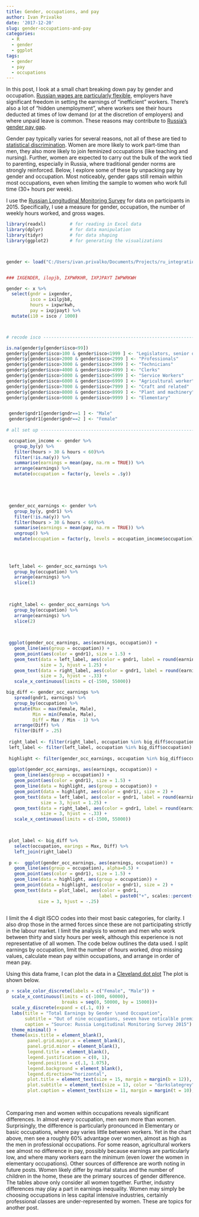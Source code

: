 ```yaml
---
title: Gender, occupations, and pay
author: Ivan Privalko
date: '2017-12-20'
slug: gender-occupations-and-pay
categories:
  - R
  - gender
  - ggplot
tags:
  - gender
  - pay
  - occupations
---
```


In this post, I look at a small chart breaking down pay by gender and occupation. [Russian wages are particularly flexible](http://www.russia-direct.org/analysis/curious-case-russian-labor-market), employers have significant freedom in setting the earnings of “inefficient” workers. There’s also a lot of “hidden unemployment”, where workers see their hours deducted at times of low demand (or at the discretion of employers) and where unpaid leave is common. These reasons may contribute to [Russia’s gender pay gap](https://themoscowtimes.com/articles/russian-women-struggle-with-gender-pay-gap-ilo-report-shows-42010).

Gender pay typically varies for several reasons, not all of these are tied to [statistical discrimination](https://www.thoughtco.com/the-economics-of-discrimination-1147202). Women are more likely to work part-time than men, they also more likely to join feminized occupations (like teaching and nursing). Further, women are expected to carry out the bulk of the work tied to parenting, especially in Russia, where traditional gender norms are strongly reinforced. Below, I explore some of these by unpacking pay by gender and occupation. Most noticeably, gender gaps still remain within most occupations, even when limiting the sample to women who work full time (30+ hours per week).

I use the [Russian Longitudinal Monitoring Survey](http://www.cpc.unc.edu/projects/rlms-hse) for data on participants in 2015. Specifically, I use a measure for gender, occupation, the number of weekly hours worked, and gross wages.


```r

library(readxl)         # for reading in Excel data
library(dplyr)          # for data manipulation
library(tidyr)          # for data shaping
library(ggplot2)        # for generating the visualizations



gender <- load("C:/Users/ivan.privalko/Documents/Projects/ru_integration/integration project/Data/adult2015x.RData")


### IXGENDER, ilopjb, IXPWRKHR, IXPJPAYT IWPWRKWH

gender <- x %>%
  select(gndr = ixgender,
         isco = ixilpjb8,
         hours = ixpwrkwh, 
         pay = ixpjpayt) %>%
  mutate(i10 = isco / 1000)



# recode isco -------------------------------------------------------------------

is.na(gender$y[gender$isco<99])
gender$y[gender$isco>100 & gender$isco<1999 ] <- "Legislators, senior officials and managers"
gender$y[gender$isco>2000 & gender$isco<2999 ] <- "Professionals"
gender$y[gender$isco>3000 & gender$isco<3999 ] <- "Technicians"
gender$y[gender$isco>4000 & gender$isco<4999 ] <- "Clerks"
gender$y[gender$isco>5000 & gender$isco<5999 ] <- "Service Workers"
gender$y[gender$isco>6000 & gender$isco<6999 ] <- "Agricultural worker"
gender$y[gender$isco>7000 & gender$isco<7999 ] <- "Craft and related"
gender$y[gender$isco>8000 & gender$isco<8999 ] <- "Plant and machinery"
gender$y[gender$isco>9000 & gender$isco<9999 ] <- "Elementary"


 gender$gndr1[gender$gndr==1 ] <- "Male"
 gender$gndr1[gender$gndr==2 ] <- "Female"
 
# all set up --------------------------------------------------------------

 occupation_income <- gender %>%
   group_by(y) %>%
   filter(hours > 30 & hours < 60)%>%
   filter(!is.na(y)) %>%
   summarise(earnings = mean(pay, na.rm = TRUE)) %>%
   arrange(earnings) %>%
   mutate(occupation = factor(y, levels = .$y)) 



 

 gender_occ_earnings <- gender %>%
   group_by(y, gndr1) %>%
   filter(!is.na(y)) %>%
   filter(hours > 30 & hours < 60)%>%
   summarise(earnings = mean(pay, na.rm = TRUE)) %>%
   ungroup() %>%
   mutate(occupation = factor(y, levels = occupation_income$occupation))
 
 
 
```

```r

 left_label <- gender_occ_earnings %>%
   group_by(occupation) %>%
   arrange(earnings) %>%
   slice(1)
 

 
 right_label <- gender_occ_earnings %>%
   group_by(occupation) %>%
   arrange(earnings) %>%
   slice(2)
 

 
 ggplot(gender_occ_earnings, aes(earnings, occupation)) +
   geom_line(aes(group = occupation)) +
   geom_point(aes(color = gndr1), size = 1.5) +
   geom_text(data = left_label, aes(color = gndr1, label = round(earnings, 0)),
             size = 3, hjust = 1.25) +
   geom_text(data = right_label, aes(color = gndr1, label = round(earnings, 0)),
             size = 3, hjust = -.33) +
   scale_x_continuous(limits = c(-1500, 55000))


```

```r
big_diff <- gender_occ_earnings %>% 
   spread(gndr1, earnings) %>% 
   group_by(occupation) %>% 
   mutate(Max = max(Female, Male),
          Min = min(Female, Male),
          Diff = Max / Min - 1) %>% 
   arrange(Diff) %>%
   filter(Diff > .25)
 
 right_label <- filter(right_label, occupation %in% big_diff$occupation)
 left_label <- filter(left_label, occupation %in% big_diff$occupation)
 
 highlight <- filter(gender_occ_earnings, occupation %in% big_diff$occupation)
 
 ggplot(gender_occ_earnings, aes(earnings, occupation)) +
   geom_line(aes(group = occupation)) +
   geom_point(aes(color = gndr1), size = 1.5) +
   geom_line(data = highlight, aes(group = occupation)) +
   geom_point(data = highlight, aes(color = gndr1), size = 2) +
   geom_text(data = left_label, aes(color = gndr1, label = round(earnings, 0)),
             size = 3, hjust = 1.25) +
   geom_text(data = right_label, aes(color = gndr1, label = round(earnings, 0)),
             size = 3, hjust = -.33) +
   scale_x_continuous(limits = c(-1500, 55000))

 

```

```r

 plot_label <- big_diff %>%
   select(occupation, earings = Max, Diff) %>%
   left_join(right_label)
 
 p <-  ggplot(gender_occ_earnings, aes(earnings, occupation)) +
   geom_line(aes(group = occupation), alpha=0.5) +
   geom_point(aes(color = gndr1), size = 1.5) +
   geom_line(data = highlight, aes(group = occupation)) +
   geom_point(data = highlight, aes(color = gndr1), size = 2) +
   geom_text(data = plot_label, aes(color = gndr1, 
                                   label = paste0("+", scales::percent(round(Diff, 2)))),
            size = 3, hjust = -.25)
 
```

I limit the 4 digit ISCO codes into their most basic categories, for clarity. I also drop those in the armed forces since these are not participating strictly in the labour market. I limit the analysis to women and men who work between thirty and sixty hours per week, although this experience is not representative of all women. The code below outlines the data used. I split earnings by occupation, limit the number of hours worked, drop missing values, calculate mean pay within occupations, and arrange in order of mean pay.

Using this data frame, I can plot the data in a [Cleveland dot plot](http://uc-r.github.io/cleveland-dot-plots) The plot is shown below.

```r
p + scale_color_discrete(labels = c("Female", "Male")) +
  scale_x_continuous(limits = c(-1000, 60000),
                     breaks = seq(0, 50000, by = 15000))+
  scale_y_discrete(expand = c(.1, 0)) +
  labs(title = "Total Earnings by Gender \nand Occupation",
       subtitle = "Out of nine occupations, seven have noticalble premiums \nfor men (25% higher pay than women). Craft, and \nAgricultural workers see both low wages and minor \ngender gaps. All workers in the sample work between \n30 and 60 hours per week.",
       caption = "Source: Russia Longitudinal Monitoring Survey 2015") +
  theme_minimal() +
  theme(axis.title = element_blank(),
        panel.grid.major.x = element_blank(),
        panel.grid.minor = element_blank(),
        legend.title = element_blank(),
        legend.justification = c(0, 1), 
        legend.position = c(.1, 1.075),
        legend.background = element_blank(),
        legend.direction="horizontal",
        plot.title = element_text(size = 15, margin = margin(b = 12)),
        plot.subtitle = element_text(size = 13, color = "darkslategrey", margin = margin(b = 25)),
        plot.caption = element_text(size = 11, margin = margin(t = 10), color = "grey70", hjust = 0)) 
 
  
```


Comparing men and women within occupations reveals significant differences. In almost every occupation, men earn more than women. Surprisingly, the difference is particularly pronounced in Elementary or basic occupations, where pay varies little between workers. Yet in the chart above, men see a roughly 60% advantage over women, almost as high as the men in professional occupations.
For some reason, agricultural workers see almost no difference in pay, possibly because earnings are particularly low, and where many workers earn the minimum (even lower the women in elementary occupations).
Other sources of difference are worth noting in future posts. Women likely differ by marital status and the number of children in the home, these are the primary sources of gender difference. The tables above only consider all women together. Further, industry differences may play a part in earnings inequality. Women may simply be choosing occupations in less capital intensive industries, certainly professional classes are under-represented by women. These are topics for another post.
